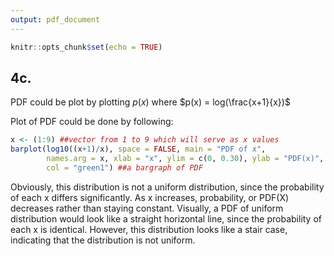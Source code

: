 ---
output: pdf_document
---

```{r setup, include=FALSE}
knitr::opts_chunk$set(echo = TRUE)
```

## 4c.

PDF could be plot by plotting $p(x)$
where $p(x) = log(\frac{x+1}{x})$  

Plot of PDF could be done by following:

```{r}
x <- (1:9) ##vector from 1 to 9 which will serve as x values
barplot(log10((x+1)/x), space = FALSE, main = "PDF of x",
        names.arg = x, xlab = "x", ylim = c(0, 0.30), ylab = "PDF(x)",
        col = "green1") ##a bargraph of PDF
```

Obviously, this distribution is not a uniform distribution, since the probability of each x differs significantly. As x increases, probability, or PDF(X) decreases rather than staying constant. Visually, a PDF of uniform distribution would look like a straight horizontal line, since the probability of each x is identical. However, this distribution looks like a stair case, indicating that the distribution is not uniform. 
